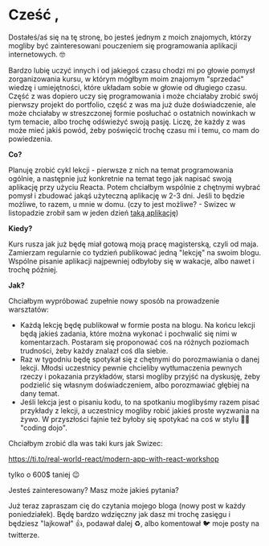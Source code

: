 
<div className={styles.Document}>

# Cześć <Name />,

Dostałeś/aś się na tę stronę, bo jesteś jednym z moich znajomych, którzy mogliby być zainteresowani pouczeniem się programowania aplikacji internetowych. 🤓

Bardzo lubię uczyć innych i od jakiegoś czasu chodzi mi po głowie pomysł zorganizowania kursu, w którym mógłbym moim znajomym "sprzedać" wiedzę i umiejętności, które układam sobie w głowie od długiego czasu. Część z was dopiero uczy się programowania i może chciałaby zrobić swój pierwszy projekt do portfolio, część z was ma już duże doświadczenie, ale może chciałaby w streszczonej formie posłuchać o ostatnich nowinkach w tym temacie, albo trochę odświeżyć swoją pasję. Liczę, że każdy z was może mieć jakiś powód, żeby poświęcić trochę czasu mi i temu, co mam do powiedzenia. 

**Co?**

Planuję zrobić cykl lekcji - pierwsze z nich na temat programowania ogólnie, a następnie już konkretnie na temat tego jak napisać swoją aplikację przy użyciu Reacta. Potem chciałbym wspólnie z chętnymi wybrać pomysł i zbudować jakąś użyteczną aplikację w 2-3 dni. Jeśli to będzie możliwe, to razem, u mnie w domu. (czy to jest możliwe? - Swizec w listopadzie zrobił sam w jeden dzień [taką aplikację](https://swizec.com/blog/oh-things-can-learn-fun-weekend-hack-project-%f0%9f%8f%97/swizec/8782)) 

**Kiedy?**

Kurs rusza jak już będę miał gotową moją pracę magisterską, czyli od maja. Zamierzam regularnie co tydzień publikować jedną "lekcję" na swoim blogu. Wspólne pisanie aplikacji najpewniej odbyłoby się w wakacje, albo nawet i trochę później. 

**Jak?**

Chciałbym wypróbować zupełnie nowy sposób na prowadzenie warsztatów:

 - Każdą lekcję będę publikował w formie posta na blogu. Na końcu lekcji będą jakieś zadania, które można wykonać i pochwalić się nimi w komentarzach. Postaram się proponować coś na różnych poziomach trudności, żeby każdy znalazł coś dla siebie.
 - Raz w tygodniu będę spotykał się z chętnymi do porozmawiania o danej lekcji. Młodsi uczestnicy pewnie chcieliby wytłumaczenia pewnych rzeczy i pokazania przykładów, starsi mogliby przyjść na dyskusję, żeby podzielić się własnym doświadczeniem, albo porozmawiać głębiej na dany temat. 
 - Jeśli lekcja jest o pisaniu kodu, to na spotkaniu moglibyśmy razem pisać przykłady z lekcji, a uczestnicy mogliby robić jakieś proste wyzwania na żywo. W przyszłości fajnie też byłoby się spotykać na coś w stylu 👨‍💻 "coding dojo".

Chciałbym zrobić dla was taki kurs jak Swizec: 

https://ti.to/real-world-react/modern-app-with-react-workshop 

tylko o 600$ taniej 😉

Jesteś zainteresowany? Masz może jakieś pytania?

Już teraz zapraszam cię do czytania mojego bloga (nowy post w każdy poniedziałek). Będę bardzo wdzięczny jak dasz mi trochę zasięgu i będziesz "lajkował" 👍, podawał dalej️ ♻️, albo komentował 🐦 moje posty na twitterze.
</div>